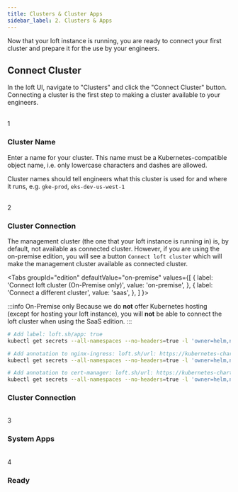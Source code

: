 ```yaml
---
title: Clusters & Cluster Apps
sidebar_label: 2. Clusters & Apps
---
```



Now that your loft instance is running, you are ready to connect your first cluster and prepare it for the use by your engineers.

## Connect Cluster
In the loft UI, navigate to "Clusters" and click the "Connect Cluster" button. Connecting a cluster is the first step to making a cluster available to your engineers.

<br />
<Step>1</Step>

### Cluster Name

Enter a name for your cluster. This name must be a Kubernetes-compatible object name, i.e. only lowercase characters and dashes are allowed.

Cluster names should tell engineers what this cluster is used for and where it runs, e.g. `gke-prod`, `eks-dev-us-west-1`


<br />
<Step>2</Step>

### Cluster Connection

The management cluster (the one that your loft instance is running in) is, by default, not available as connected cluster. However, if you are using the on-premise edition, you will see a button `Connect loft cluster` which will make the management cluster available as connected cluster.

<Tabs
  groupId="edition"
  defaultValue="on-premise"
  values={[
    { label: 'Connect loft cluster (On-Premise only)', value: 'on-premise', },
    { label: 'Connect a different cluster', value: 'saas', },
  ]
}>
<TabItem value="on-premise">

:::info On-Premise only
Because we do **not** offer Kubernetes hosting (except for hosting your loft instance), you will **not** be able to connect the loft cluster when using the SaaS edition.
:::

```bash
# Add label: loft.sh/app: true
kubectl get secrets --all-namespaces --no-headers=true -l 'owner=helm,name in (cert-manager, nginx-ingress)' -o custom-columns=":metadata.namespace, :metadata.name" | xargs -L 1 kubectl patch secret --type=json -p='[{"op": "add", "path": "/metadata/labels/loft.sh~1app", "value": "true" }]' -n

# Add annotation to nginx-ingress: loft.sh/url: https://kubernetes-charts.storage.googleapis.com
kubectl get secrets --all-namespaces --no-headers=true -l 'owner=helm,name in (nginx-ingress)' -o custom-columns=":metadata.namespace, :metadata.name" | xargs -L 1 sh -c 'kubectl patch secret --type=json -p='\''[{"op": "add", "path": "/metadata/annotations/loft.sh~1url", "value": "https://kubernetes-charts.storage.googleapis.com" }]'\'' -n ${@} 2>/dev/null || kubectl patch secret --type=json -p='\''[{"op": "replace", "path": "/metadata/annotations", "value": {"loft.sh/url": "https://kubernetes-charts.storage.googleapis.com"} }]'\'' -n ${@}' "${0}"

# Add annotation to cert-manager: loft.sh/url: https://kubernetes-charts.storage.googleapis.com
kubectl get secrets --all-namespaces --no-headers=true -l 'owner=helm,name in (cert-manager)' -o custom-columns=":metadata.namespace, :metadata.name" | xargs -L 1 sh -c 'kubectl patch secret --type=json -p='\''[{"op": "add", "path": "/metadata/annotations/loft.sh~1url", "value": "https://charts.jetstack.io" }]'\'' -n ${@} 2>/dev/null || kubectl patch secret --type=json -p='\''[{"op": "replace", "path": "/metadata/annotations", "value": {"loft.sh/url": "https://charts.jetstack.io"} }]'\'' -n ${@}' "${0}"
```

</TabItem>
<TabItem value="saas">

### Cluster Connection

</TabItem>
</Tabs>

<br />
<Step>3</Step>

### System Apps


<br />
<Step>4</Step>

### Ready